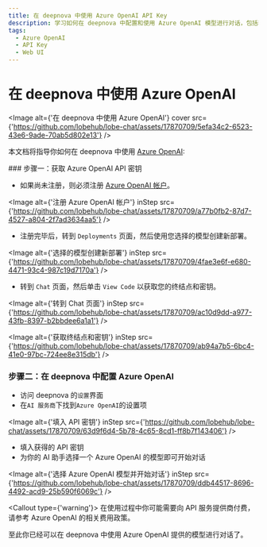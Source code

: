 ```yaml
---
title: 在 deepnova 中使用 Azure OpenAI API Key
description: 学习如何在 deepnova 中配置和使用 Azure OpenAI 模型进行对话，包括获取 API 密钥和选择模型。
tags:
  - Azure OpenAI
  - API Key
  - Web UI
---
```


# 在 deepnova 中使用 Azure OpenAI

<Image alt={'在 deepnova 中使用 Azure OpenAI'} cover src={'https://github.com/lobehub/lobe-chat/assets/17870709/5efa34c2-6523-43e6-9ade-70ab5d802e13'} />

本文档将指导你如何在 deepnova 中使用 [Azure OpenAI](https://oai.azure.com/):

<Steps>
  ### 步骤一：获取 Azure OpenAI API 密钥

  - 如果尚未注册，则必须注册 [Azure OpenAI 帐户](https://oai.azure.com/)。

  <Image alt={'注册 Azure OpenAI 帐户'} inStep src={'https://github.com/lobehub/lobe-chat/assets/17870709/a77b0fb2-87d7-4527-a804-2f7ad3634aa5'} />

  - 注册完毕后，转到 `Deployments` 页面，然后使用您选择的模型创建新部署。

  <Image alt={'选择的模型创建新部署'} inStep src={'https://github.com/lobehub/lobe-chat/assets/17870709/4fae3e6f-e680-4471-93c4-987c19d7170a'} />

  - 转到 `Chat` 页面，然后单击 `View Code` 以获取您的终结点和密钥。

  <Image alt={'转到 Chat 页面'} inStep src={'https://github.com/lobehub/lobe-chat/assets/17870709/ac10d9dd-a977-43fb-8397-b2bbdee6a1a1'} />

  <Image alt={'获取终结点和密钥'} inStep src={'https://github.com/lobehub/lobe-chat/assets/17870709/ab94a7b5-6bc4-41e0-97bc-724ee8e315db'} />

  ### 步骤二：在 deepnova 中配置 Azure OpenAI

  - 访问 deepnova 的`设置`界面
  - 在`AI 服务商`下找到`Azure OpenAI`的设置项

  <Image alt={'填入 API 密钥'} inStep src={'https://github.com/lobehub/lobe-chat/assets/17870709/63d9f6d4-5b78-4c65-8cd1-ff8b7f143406'} />

  - 填入获得的 API 密钥
  - 为你的 AI 助手选择一个 Azure OpenAI 的模型即可开始对话

  <Image alt={'选择 Azure OpenAI 模型并开始对话'} inStep src={'https://github.com/lobehub/lobe-chat/assets/17870709/ddb44517-8696-4492-acd9-25b590f6069c'} />

  <Callout type={'warning'}>
    在使用过程中你可能需要向 API 服务提供商付费，请参考 Azure OpenAI 的相关费用政策。
  </Callout>
</Steps>

至此你已经可以在 deepnova 中使用 Azure OpenAI 提供的模型进行对话了。
